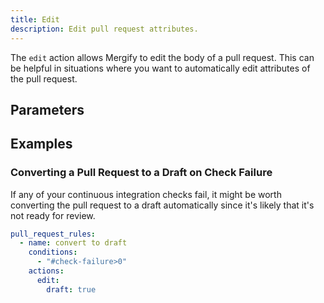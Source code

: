 ```yaml
---
title: Edit
description: Edit pull request attributes.
---
```



The `edit` action allows Mergify to edit the body of a pull request. This can
be helpful in situations where you want to automatically edit attributes
of the pull request.

## Parameters

<ActionOptionsTable action="edit" />

## Examples

### Converting a Pull Request to a Draft on Check Failure

If any of your continuous integration checks fail, it might be worth converting
the pull request to a draft automatically since it's likely that it's not ready
for review.

```yaml
pull_request_rules:
  - name: convert to draft
    conditions:
      - "#check-failure>0"
    actions:
      edit:
        draft: true
```
